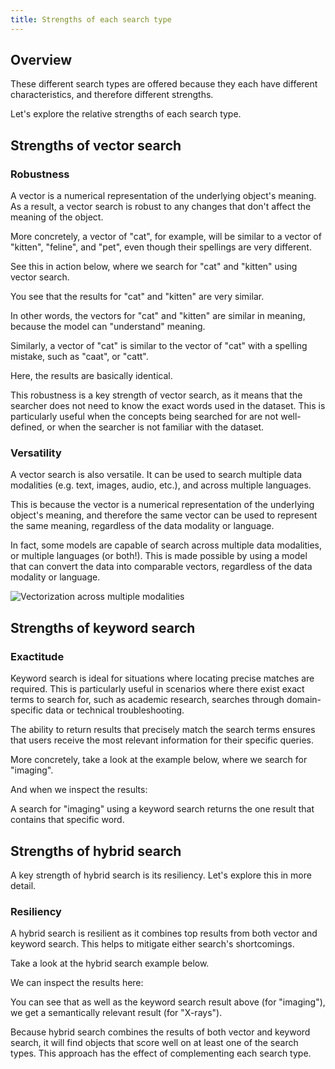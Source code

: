 ```yaml
---
title: Strengths of each search type
---
```




## <i class="fa-solid fa-square-chevron-right"></i> Overview

These different search types are offered because they each have different characteristics, and therefore different strengths.

Let's explore the relative strengths of each search type.

## <i class="fa-solid fa-square-chevron-right"></i> Strengths of vector search

### <i class="fa-solid fa-chalkboard"></i> Robustness

A vector is a numerical representation of the underlying object's meaning. As a result, a vector search is robust to any changes that don't affect the meaning of the object.

More concretely, a vector of "cat", for example, will be similar to a vector of "kitten", "feline", and "pet", even though their spellings are very different.

See this in action below, where we search for "cat" and "kitten" using vector search.

<Tabs groupId="languages">

 <TabItem value="ts" label="JS/TS">
    <FilteredTextBlock
      text={TSCode}
      startMarker="// START robustnessExampleWords"
      endMarker="// END robustnessExampleWords"
      language="ts"
    />
  </TabItem>

</Tabs>

You see that the results for "cat" and "kitten" are very similar.

In other words, the vectors for "cat" and "kitten" are similar in meaning, because the model can "understand" meaning.

<FilteredTextBlock
  text={TSCode}
  startMarker="// START responseRobustnessExampleWords"
  endMarker="// END responseRobustnessExampleWords"
  language="json"
/>

Similarly, a vector of "cat" is similar to the vector of "cat" with a spelling mistake, such as "caat", or "catt".

<Tabs groupId="languages">

 <TabItem value="ts" label="JS/TS">
    <FilteredTextBlock
      text={TSCode}
      startMarker="// START robustnessExampleSpelling"
      endMarker="// END robustnessExampleSpelling"
      language="ts"
    />
  </TabItem>

</Tabs>

Here, the results are basically identical.

<FilteredTextBlock
  text={TSCode}
  startMarker="// START responseRobustnessExampleSpelling"
  endMarker="// END responseRobustnessExampleSpelling"
  language="json"
/>

This robustness is a key strength of vector search, as it means that the searcher does not need to know the exact words used in the dataset. This is particularly useful when the concepts being searched for are not well-defined, or when the searcher is not familiar with the dataset.

### <i class="fa-solid fa-chalkboard"></i> Versatility

A vector search is also versatile. It can be used to search multiple data modalities (e.g. text, images, audio, etc.), and across multiple languages.

This is because the vector is a numerical representation of the underlying object's meaning, and therefore the same vector can be used to represent the same meaning, regardless of the data modality or language.

In fact, some models are capable of search across multiple data modalities, or multiple languages (or both!). This is made possible by using a model that can convert the data into comparable vectors, regardless of the data modality or language.

![Vectorization across multiple modalities](./_img/multimodal_example.png)

## <i class="fa-solid fa-square-chevron-right"></i> Strengths of keyword search

### <i class="fa-solid fa-chalkboard"></i> Exactitude

Keyword search is ideal for situations where locating precise matches are required. This is particularly useful in scenarios where there exist exact terms to search for, such as academic research, searches through domain-specific data or technical troubleshooting.

The ability to return results that precisely match the search terms ensures that users receive the most relevant information for their specific queries.

More concretely, take a look at the example below, where we search for "imaging".

<Tabs groupId="languages">

 <TabItem value="ts" label="JS/TS">
    <FilteredTextBlock
      text={TSCode}
      startMarker="// START bm25Example"
      endMarker="// END bm25Example"
      language="ts"
    />
  </TabItem>

</Tabs>

And when we inspect the results:

<FilteredTextBlock
  text={TSCode}
  startMarker="// START bm25Results"
  endMarker="// END bm25Results"
  language="json"
/>

A search for "imaging" using a keyword search returns the one result that contains that specific word.


## <i class="fa-solid fa-square-chevron-right"></i> Strengths of hybrid search

A key strength of hybrid search is its resiliency. Let's explore this in more detail.

### <i class="fa-solid fa-chalkboard"></i> Resiliency

A hybrid search is resilient as it combines top results from both vector and keyword search. This helps to mitigate either search's shortcomings.

Take a look at the hybrid search example below.

<Tabs groupId="languages">

 <TabItem value="ts" label="JS/TS">
    <FilteredTextBlock
      text={TSCode}
      startMarker="// START hybridExample"
      endMarker="// END hybridExample"
      language="ts"
    />
  </TabItem>

</Tabs>

We can inspect the results here:

<FilteredTextBlock
  text={TSCode}
  startMarker="// START hybridResults"
  endMarker="// END hybridResults"
  language="json"
/>

You can see that as well as the keyword search result above (for "imaging"), we get a semantically relevant result (for "X-rays").

Because hybrid search combines the results of both vector and keyword search, it will find objects that score well on at least one of the search types. This approach has the effect of complementing each search type.


<!-- ## <i class="fa-solid fa-square-chevron-right"></i> Review

<Quiz questions={varName} />

Any quiz questions

### <i class="fa-solid fa-pen-to-square"></i> Review exercise

:::note <i class="fa-solid fa-square-terminal"></i> Exercise
Try out ...
:::

### <i class="fa-solid fa-lightbulb-on"></i> Key takeaways

:::info
Add summary
:::

## Questions and feedback


<DocsFeedback/>

const varName = [{
  questionText: 'questionText',
  answerOptions: [
    {
      answerText: 'answerOne',
      isCorrect: false,
      feedback: 'feedbackOne',
    },
    {
      answerText: 'answerTwo',
      isCorrect: false,
      feedback: 'feedbackTwo',
    },
    {
      answerText: 'answerThree',
      isCorrect: false,
      feedback: 'feedbackThree',
    },
  ]
}]; -->
